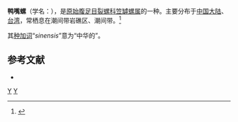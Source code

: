 {{Speciesbox
| genus = Scutus
| species = sinensis
| authority = Blainville, 1825
}}
'''鸭嘴螺'''（学名：''{{lang|la|Scutus sinensis}}''），是[[原始腹足目|原始腹足目]][[裂螺科|裂螺科]][[笠罅螺属|笠罅螺属]]的一种。主要分布于[[中国大陆|中国大陆]]、[[台湾|台湾]]，常栖息在潮间带岩礁区、潮间带。<ref>{{cite web|url=http://shell.sinica.edu.tw/chinese/shellbase_detail.php?science_no=35|title=国际贝库：鸭嘴螺|publisher=台湾贝类资料库|accessdate=2009-08-11|archive-date=2016-03-04|archive-url=https://web.archive.org/web/20160304205156/http://shell.sinica.edu.tw/chinese/shellbase_detail.php?science_no=35|dead-url=no}}</ref>

其[[种加词|种加词]]“''sinensis''”意为“中华的”。

== 参考文献 ==
{{reflist}}
* {{TaiBNET| zh=鴨嘴螺 | id=314305 | binomial=Scutus sinensis | authority=Blainville, 1825 | var= | accessdate=2013-01-24}}

{{taxonbar}}

[[Category:笠罅螺属|Y]]
[[Category:1825年描述的动物|Y]]